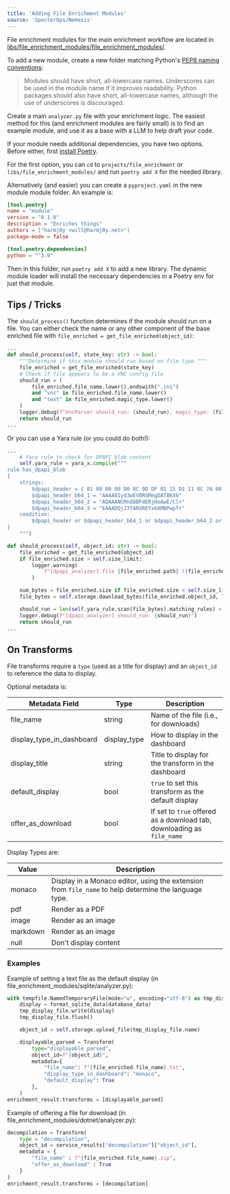 ```yaml
---
title: 'Adding File Enrichment Modules'
source: 'SpecterOps/Nemesis'
---
```


File enrichment modules for the main enrichment workflow are located in [libs/file_enrichment_modules/file_enrichment_modules/](https://github.com/SpecterOps/Nemesis/libs/file_enrichment_modules).

To add a new module, create a new folder matching Python's [PEP8 naming conventions](https://peps.python.org/pep-0008/#package-and-module-names):
>Modules should have short, all-lowercase names. Underscores can be used in the module name if it improves readability. Python packages should also have short, all-lowercase names, although the use of underscores is discouraged.

Create a main `analyzer.py` file with your enrichment logic. The easiest method for this (and enrichment modules are fairly small) is to find an example module, and use it as a base with a LLM to help draft your code.

If your module needs additional dependencies, you have two options. Before either, first [install Poetry](https://python-poetry.org/).

For the first option, you can `cd` to `projects/file_enrichment` or `libs/file_enrichment_modules/` and run `poetry add X` for the needed library.

Alternatively (and easier) you can create a `pyproject.yaml` in the new module module folder. An example is:

```toml
[tool.poetry]
name = "module"
version = "0.1.0"
description = "Enriches things"
authors = ["harmj0y <will@harmj0y.net>"]
package-mode = false

[tool.poetry.dependencies]
python = "^3.9"
```

Then in this folder, run `poetry add X` to add a new library. The dynamic module loader will install the necessary dependencies in a Poetry env for just that module.

## Tips / Tricks

The `should_process()` function determines if the module should run on a file. You can either check the name or any other component of the base enriched file with `file_enriched = get_file_enriched(object_id)`:

```python
...
def should_process(self, state_key: str) -> bool:
    """Determine if this module should run based on file type."""
    file_enriched = get_file_enriched(state_key)
    # Check if file appears to be a VNC config file
    should_run = (
        file_enriched.file_name.lower().endswith(".ini")
        and "vnc" in file_enriched.file_name.lower()
        and "text" in file_enriched.magic_type.lower()
    )
    logger.debug(f"VncParser should_run: {should_run}, magic_type: {file_enriched.magic_type.lower()}")
    return should_run
...
```

Or you can use a Yara rule (or you could do both!):

```python
...
    # Yara rule to check for DPAPI blob content
    self.yara_rule = yara_x.compile("""
rule has_dpapi_blob
{
    strings:
        $dpapi_header = { 01 00 00 00 D0 8C 9D DF 01 15 D1 11 8C 7A 00 C0 4F C2 97 EB }
        $dpapi_header_b64_1 = "AAAA0Iyd3wEV0RGMegDAT8KX6"
        $dpapi_header_b64_2 = "AQAAANCMnd8BFdERjHoAwE/Cl+"
        $dpapi_header_b64_3 = "EAAADQjJ3fARXREYx6AMBPwpfr"
    condition:
        $dpapi_header or $dpapi_header_b64_1 or $dpapi_header_b64_2 or $dpapi_header_b64_3
}
    """)

def should_process(self, object_id: str) -> bool:
    file_enriched = get_file_enriched(object_id)
    if file_enriched.size > self.size_limit:
        logger.warning(
            f"[dpapi_analyzer] file {file_enriched.path} ({file_enriched.object_id} / {file_enriched.size} bytes) exceeds the size limit of {self.size_limit} bytes, only analyzing the first {self.size_limit} bytes"
        )

    num_bytes = file_enriched.size if file_enriched.size < self.size_limit else self.size_limit
    file_bytes = self.storage.download_bytes(file_enriched.object_id, length=num_bytes)

    should_run = len(self.yara_rule.scan(file_bytes).matching_rules) > 0
    logger.debug(f"[dpapi_analyzer] should_run: {should_run}")
    return should_run
...
```

## On Transforms

File transforms require a `type` (used as a title for display) and an `object_id` to reference the data to display.

Optional metadata is:

| Metadata Field            | Type         | Description                                                            |
| ------------------------- | ------------ | ---------------------------------------------------------------------- |
| file_name                 | string       | Name of the file (i.e., for downloads)                                 |
| display_type_in_dashboard | display_type | How to display in the dashboard                                        |
| display_title             | string       | Title to display for the transform in the dashboard                    |
| default_display           | bool         | `true` to set this transform as the default display                    |
| offer_as_download         | bool         | If set to `true` offered as a download tab, downloading as `file_name` |

Display Types are:

| Value    | Description                                                                                           |
| -------- | ----------------------------------------------------------------------------------------------------- |
| monaco   | Display in a Monaco editor, using the extension from `file_name` to help determine the language type. |
| pdf      | Render as a PDF                                                                                       |
| image    | Render as an image                                                                                    |
| markdown | Render as an image                                                                                    |
| null     | Don't display content                                                                                 |

### Examples

Example of setting a text file as the default display (in file_enrichment_modules/sqlite/analyzer.py):

```python
with tempfile.NamedTemporaryFile(mode="w", encoding="utf-8") as tmp_display_file:
    display = format_sqlite_data(database_data)
    tmp_display_file.write(display)
    tmp_display_file.flush()

    object_id = self.storage.upload_file(tmp_display_file.name)

    displayable_parsed = Transform(
        type="displayable_parsed",
        object_id=f"{object_id}",
        metadata={
            "file_name": f"{file_enriched.file_name}.txt",
            "display_type_in_dashboard": "monaco",
            "default_display": True
        },
    )
enrichment_result.transforms = [displayable_parsed]
```

Example of offering a file for download (in file_enrichment_modules/dotnet/analyzer.py):

```python
decompilation = Transform(
    type = "decompilation",
    object_id = service_results["decompilation"]["object_id"],
    metadata = {
        "file_name" : f"{file_enriched.file_name}.zip",
        "offer_as_download" : True
    }
)
enrichment_result.transforms = [decompilation]
```
